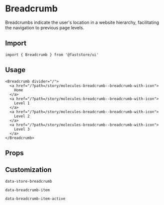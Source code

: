 
# Breadcrumb

Breadcrumbs indicate the user's location in a website hierarchy, facilitating the navigation to previous page levels.

## Import

```tsx
import { Breadcrumb } from '@faststore/ui'
```

## Usage

```tsx live
<Breadcrumb divider="/">
  <a href="/?path=/story/molecules-breadcrumb--breadcrumb-with-icon">
    Home
  </a>
  <a href="/?path=/story/molecules-breadcrumb--breadcrumb-with-icon">
    Level 1
  </a>
  <a href="/?path=/story/molecules-breadcrumb--breadcrumb-with-icon">
    Level 2
  </a>
  <a href="/?path=/story/molecules-breadcrumb--breadcrumb-with-icon">
    Level 3
  </a>
</Breadcrumb>
```

## Props

<PropsComponent
    name="divider"
    type= "ReactNode"
    description="A ReactNode that will be rendered as the Divider icon."
/>
<PropsComponent
    name="testId"
    type= "string"
    description="ID to find this component in testing tools (e.g.: cypress, testing library, and jest)."
    defaultValue="store-breadcrumb"
/>

## Customization

`data-store-breadcrumb`

`data-breadcrumb-item`

`data-breadcrumb-item-active`
